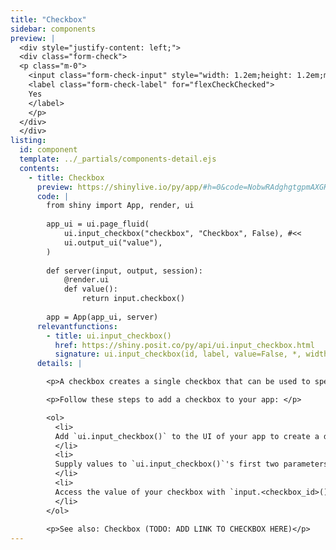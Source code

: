 ```yaml
---
title: "Checkbox"
sidebar: components 
preview: |
  <div style="justify-content: left;">
  <div class="form-check">
  <p class="m-0">
    <input class="form-check-input" style="width: 1.2em;height: 1.2em;margin-right:0.35rem;border-radius: 2px;" type="checkbox" value="" id="flexCheckChecked" checked>
    <label class="form-check-label" for="flexCheckChecked">
    Yes
    </label>
    </p>
  </div>
  </div>  
listing:
  id: component
  template: ../_partials/components-detail.ejs
  contents:
    - title: Checkbox
      preview: https://shinylive.io/py/app/#h=0&code=NobwRAdghgtgpmAXGKAHVA6VBPMAaMAYwHsIAXOcpMAMwCdiYACAZwAsBLCbJjmVYnTJMAgujxM6lACZw6EgK4cAOhFVpUAfSVMAvEyVYoAcziaaAGyXSAFKqYODHDF1QKymwmziEA1gCNiAA87Im8-QKDlfCZogGFwgODoiQAxKAsWOABKPHtHQ2J3Nw8lUIA3DIU4aNzVbNVVWRpWOXK5G1d3CSKyEokslhYOUmzEfIcAAV6SiaZJqQhZOgwlOeamSqs4GzG5x0k4MgU6CF4IEowvHySQhrVodD1RdBsNbQ4BtrlssABfAC6QA
      code: |
        from shiny import App, render, ui
        
        app_ui = ui.page_fluid(
            ui.input_checkbox("checkbox", "Checkbox", False), #<<
            ui.output_ui("value"),
        )
        
        def server(input, output, session):
            @render.ui
            def value():
                return input.checkbox()
        
        app = App(app_ui, server)
      relevantfunctions:
        - title: ui.input_checkbox()
          href: https://shiny.posit.co/py/api/ui.input_checkbox.html
          signature: ui.input_checkbox(id, label, value=False, *, width=None)
      details: |

        <p>A checkbox creates a single checkbox that can be used to specify logical values. </p>

        <p>Follow these steps to add a checkbox to your app: </p>

        <ol>
          <li>
          Add `ui.input_checkbox()` to the UI of your app to create a div in which to display the checkbox. Where you call this function will determine where the checkbox will appear within the app's layout. 
          </li>
          <li>
          Supply values to `ui.input_checkbox()`'s first two parameters (`id` and `label`) to specify the id and label of the checkbox. Optionally, set the `value` argument to either `True` or `False` to specify the initial value of the checkbox. By default, the checkbox has value `False` and is un-checked.  
          </li>
          <li>
          Access the value of your checkbox with `input.<checkbox_id>()` (e.g., `input.checkbox()`). The server value of a checkbox is `True` if checked and `False` if not checked. 
          </li>
        </ol>
        
        <p>See also: Checkbox (TODO: ADD LINK TO CHECKBOX HERE)</p>
---
```


:::{.component}
:::


